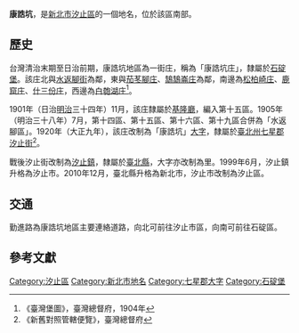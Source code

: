 {{noteTA
|1 = zh-cn:庄; zh-hk:庄; zh-tw:庄;
}}
'''康誥坑'''，是[[新北市|新北市]][[汐止區|汐止區]]的一個地名，位於該區南部。

== 歷史 ==
台灣清治末期至日治前期，康誥坑地區為一街庄，稱為「康誥坑庄」，隸屬於[[石碇堡|石碇堡]]。該庄北與[[水返腳街|水返腳街]]為鄰，東與[[茄苳腳_(新北市)|茄苳腳庄]]、[[鵠鵠崙庄|鵠鵠崙庄]]為鄰，南邊為[[松柏崎庄|松柏崎庄]]、[[鹿窟庄|鹿窟庄]]、[[什三份庄|什三份庄]]，西邊為[[白匏湖庄|白匏湖庄]]<ref>《臺灣堡圖》，臺灣總督府，1904年</ref>。

1901年（日治[[明治|明治]]三十四年）11月，該庄隸屬於[[基隆廳|基隆廳]]，編入第十五區。1905年（明治三十八年）7月，第十四區、第十五區、第十六區、第十九區合併為「水返腳區」。1920年（大正九年），該庄改制為「康誥坑」[[大字|大字]]，隸屬於[[臺北州|臺北州]][[七星郡|七星郡]][[汐止街|汐止街]]<ref>《新舊對照管轄便覽》，臺灣總督府</ref>。

戰後汐止街改制為[[汐止鎮|汐止鎮]]，隸屬於[[臺北縣|臺北縣]]，大字亦改制為里。1999年6月，汐止鎮升格為汐止市。2010年12月，臺北縣升格為新北市，汐止市改制為汐止區。

==交通==
勤進路為康誥坑地區主要連絡道路，向北可前往汐止市區，向南可前往石碇區。

== 參考文獻 ==
{{Reflist}}

{{七星郡}}

[[Category:汐止區|Category:汐止區]]
[[Category:新北市地名|Category:新北市地名]]
[[Category:七星郡大字|Category:七星郡大字]]
[[Category:石碇堡|Category:石碇堡]]